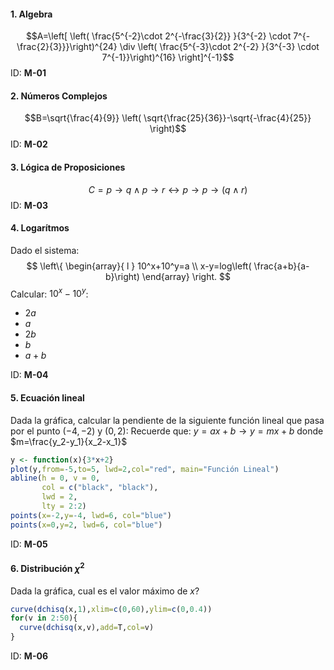 #### 1. Algebra  
$$A=\left[ \left(  \frac{5^{-2}\cdot 2^{-\frac{3}{2}} }{3^{-2} \cdot 7^{-\frac{2}{3}}}\right)^{24}  \div \left(  \frac{5^{-3}\cdot 2^{-2} }{3^{-3} \cdot 7^{-1}}\right)^{16}  \right]^{-1}$$
ID: **M-01**

#### 2. Números Complejos
$$B=\sqrt{\frac{4}{9}} \left( \sqrt{\frac{25}{36}}-\sqrt{-\frac{4}{25}}  \right)$$
ID: **M-02**

#### 3. Lógica de Proposiciones
$$C=p \rightarrow q \land p \rightarrow r \leftrightarrow p \rightarrow p \rightarrow  (q \land r)$$
ID: **M-03**

#### 4. Logarítmos
Dado el sistema:
$$ \left\{
\begin{array}{ l }
10^x+10^y=a \\
x-y=log\left( \frac{a+b}{a-b}\right)
\end{array}
\right. $$
Calcular: $10^x-10^y$:

* $2a$
* $a$
* $2b$
* $b$
* $a+b$

ID: **M-04**

#### 5. Ecuación lineal
Dada la gráfica, calcular la pendiente de la siguiente función lineal que pasa por el punto $(-4,-2)$ y $(0,2)$:
Recuerde que: $y=ax+b \rightarrow y = mx+b$ donde $m=\frac{y_2-y_1}{x_2-x_1}$
```r
y <- function(x){3*x+2}
plot(y,from=-5,to=5, lwd=2,col="red", main="Función Lineal")
abline(h = 0, v = 0,
       col = c("black", "black"),
       lwd = 2,
       lty = 2:2)
points(x=-2,y=-4, lwd=6, col="blue")
points(x=0,y=2, lwd=6, col="blue")
```
ID: **M-05**

#### 6. Distribución $\chi^2$
Dada la gráfica, cual es el valor máximo de $x$?
```r
curve(dchisq(x,1),xlim=c(0,60),ylim=c(0,0.4))
for(v in 2:50){
  curve(dchisq(x,v),add=T,col=v)
}
```
ID: **M-06**



